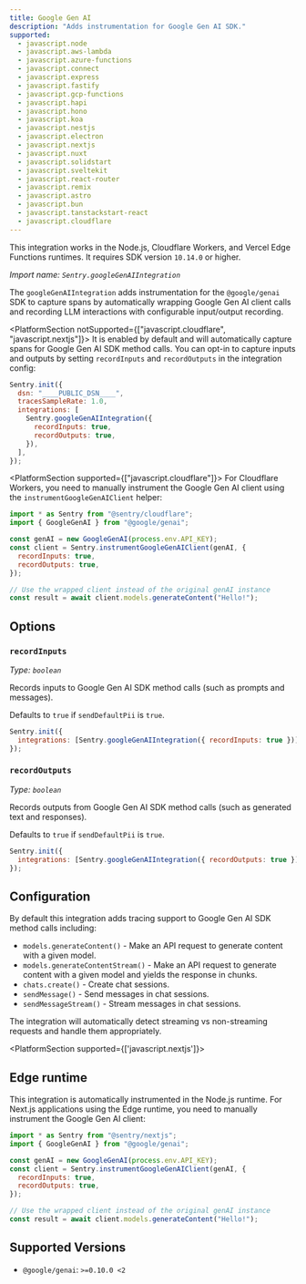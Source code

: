 ```yaml
---
title: Google Gen AI
description: "Adds instrumentation for Google Gen AI SDK."
supported:
  - javascript.node
  - javascript.aws-lambda
  - javascript.azure-functions
  - javascript.connect
  - javascript.express
  - javascript.fastify
  - javascript.gcp-functions
  - javascript.hapi
  - javascript.hono
  - javascript.koa
  - javascript.nestjs
  - javascript.electron
  - javascript.nextjs
  - javascript.nuxt
  - javascript.solidstart
  - javascript.sveltekit
  - javascript.react-router
  - javascript.remix
  - javascript.astro
  - javascript.bun
  - javascript.tanstackstart-react
  - javascript.cloudflare
---
```


<Alert>

This integration works in the Node.js, Cloudflare Workers, and Vercel Edge Functions runtimes. It requires SDK version `10.14.0` or higher.

</Alert>

_Import name: `Sentry.googleGenAIIntegration`_

The `googleGenAIIntegration` adds instrumentation for the `@google/genai` SDK to capture spans by automatically wrapping Google Gen AI client calls and recording LLM interactions with configurable input/output recording.

<PlatformSection notSupported={["javascript.cloudflare", "javascript.nextjs"]}>
It is enabled by default and will automatically capture spans for Google Gen AI SDK method calls. You can opt-in to capture inputs and outputs by setting `recordInputs` and `recordOutputs` in the integration config:

```javascript
Sentry.init({
  dsn: "____PUBLIC_DSN____",
  tracesSampleRate: 1.0,
  integrations: [
    Sentry.googleGenAIIntegration({
      recordInputs: true,
      recordOutputs: true,
    }),
  ],
});
```

</PlatformSection>

<PlatformSection supported={["javascript.cloudflare"]}>
For Cloudflare Workers, you need to manually instrument the Google Gen AI client using the `instrumentGoogleGenAIClient` helper:

```javascript
import * as Sentry from "@sentry/cloudflare";
import { GoogleGenAI } from "@google/genai";

const genAI = new GoogleGenAI(process.env.API_KEY);
const client = Sentry.instrumentGoogleGenAIClient(genAI, {
  recordInputs: true,
  recordOutputs: true,
});

// Use the wrapped client instead of the original genAI instance
const result = await client.models.generateContent("Hello!");
```

</PlatformSection>

## Options

### `recordInputs`

_Type: `boolean`_

Records inputs to Google Gen AI SDK method calls (such as prompts and messages).

Defaults to `true` if `sendDefaultPii` is `true`.

```javascript
Sentry.init({
  integrations: [Sentry.googleGenAIIntegration({ recordInputs: true })],
});
```

### `recordOutputs`

_Type: `boolean`_

Records outputs from Google Gen AI SDK method calls (such as generated text and responses).

Defaults to `true` if `sendDefaultPii` is `true`.

```javascript
Sentry.init({
  integrations: [Sentry.googleGenAIIntegration({ recordOutputs: true })],
});
```

## Configuration

By default this integration adds tracing support to Google Gen AI SDK method calls including:

- `models.generateContent()` - Make an API request to generate content with a given model.
- `models.generateContentStream()` - Make an API request to generate content with a given model and yields the response in chunks.
- `chats.create()` - Create chat sessions.
- `sendMessage()` - Send messages in chat sessions.
- `sendMessageStream()` - Stream messages in chat sessions.

The integration will automatically detect streaming vs non-streaming requests and handle them appropriately.

<PlatformSection supported={['javascript.nextjs']}>

## Edge runtime

This integration is automatically instrumented in the Node.js runtime. For Next.js applications using the Edge runtime, you need to manually instrument the Google Gen AI client:

```javascript
import * as Sentry from "@sentry/nextjs";
import { GoogleGenAI } from "@google/genai";

const genAI = new GoogleGenAI(process.env.API_KEY);
const client = Sentry.instrumentGoogleGenAIClient(genAI, {
  recordInputs: true,
  recordOutputs: true,
});

// Use the wrapped client instead of the original genAI instance
const result = await client.models.generateContent("Hello!");
```

</PlatformSection>

## Supported Versions

- `@google/genai`: `>=0.10.0 <2`
